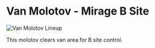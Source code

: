 # Van Molotov - Mirage B Site

![Van Molotov Lineup](https://via.placeholder.com/600x400/FFB800/000000?text=Van+Molotov+Lineup)

This molotov clears van area for B site control.